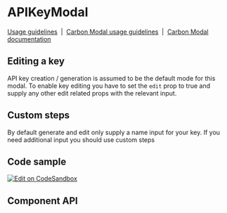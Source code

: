 <!-- `position:fixed` cause rendering issues, so do not render the modal -->


# APIKeyModal

[Usage guidelines](https://www.carbondesignsystem.com/community/patterns/generate-an-api-key/)
&nbsp;|&nbsp;
[Carbon Modal usage guidelines](https://www.carbondesignsystem.com/components/modal/usage)
&nbsp;|&nbsp;
[Carbon Modal documentation](https://react.carbondesignsystem.com/?path=/docs/modal--default)

## Editing a key

API key creation / generation is assumed to be the default mode for this modal.
To enable key editing you have to set the `edit` prop to true and supply any
other edit related props with the relevant input.

<Canvas>
  <Story id={getStoryId(APIKeyModal.displayName, 'edit')} />
</Canvas>

## Custom steps

By default generate and edit only supply a name input for your key. If you need
additional input you should use custom steps

<Canvas>
  <Story id={getStoryId(APIKeyModal.displayName, 'custom-generate')} />
</Canvas>

## Code sample

[<img alt="Edit on CodeSandbox" src="https://codesandbox.io/static/img/play-codesandbox.svg" />](https://codesandbox.io/s/apikeymodal-lln03)

## Component API

<ArgsTable />
